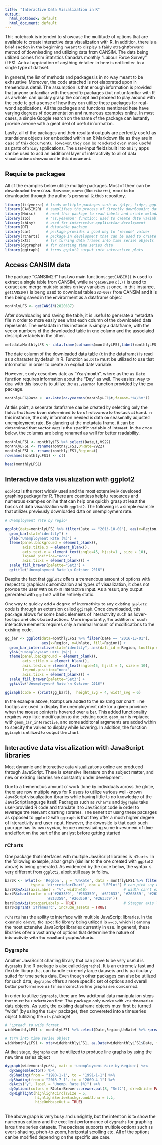 ```yaml
---
title: "Interactive Data Visualization in R"
output:
  html_notebook: default
  html_document: default
---
```


This notebook is intended to showcase the multitude of options that are available to create interactive data visualization with R. In addition, there is a brief section in the beginning meant to display a fairly straightforward method of downloading and utilizing data from CANSIM. The data being utilized comes from Statistics Canada's monthly "Labour Force Survey" (LFS). Actual application of anything detailed in here is not limited to a single type of dataset. 

In general, the list of methods and packages is in no way meant to be exhaustive. Moreover, the code attached is not elaborated upon in tremendous detail. The assumption is that enough information is provided that anyone unfamiliar with the specific packages (but not unfamiliar with R as a whole) can quickly grasp the concept and proceed to play around with the code to get a sense of how they can utilize these packages for real-world applications. All the packages and functions mentioned here have varying degrees of documentation and numerous examples online. In most cases, a simple Google search on the name of the package can instantly provide anyone with a great deal of useful information. 

Lastly, all of the packages and their resultant outputs are perfectly useful as standalone objects (or embedded within an R Markdown file as they are in case of this document). However, they can be rendered even more useful as parts of `Shiny` applications. The user-input fields built into `Shiny` apps can be used to add an additional layer of interactivity to all of data visualizations showcased in this document. 

## Requisite packages

All of the examples below utilize multiple packages. Most of them can be downloaded from `CRAN`. However, some (like `rCharts`), need to be downloaded through the author's personal `Github` repository. 

```r

library(tidyverse) # loads multiple packages such as dplyr, tidyr, ggplot2 etc. 
library(CANSIM2R)  # simplifies the process of directly downloading data from CANSIM
library(Hmisc)     # need this package to read labels and create metadata materials
library(zoo)       # 'as.yearmon' function; used to create date variables from fields lacking day values
library(shiny)     # used for interactive application development
library(DT)        # datatable package 
library(car)       # package provides a good way to 'recode' values
library(rCharts)   # package in development that can be used to create interactive plots 
library(xts)       # for turning data frames into time series objects
library(dygraphs)  # for charting time series data
library(ggiraph)   # turns ggplot2 output into interactive plots

```

## Access CANSIM data

The package "CANSIM2R" has two main functions; `getCANSIM()` is used to extract a single table from CANSIM, while `mergeCANSIM(c(,))` is used to extract and merge multiple tables on key variables at once. In this instance, `getCANSIM()` is being used to download table `282-0087` from CANSIM and it is then being saved in the environment as a dataframe object

```r
monthlyLFS <- getCANSIM(2820087)    
```

After downloading and saving the table, it is useful to generate a metadata file in order to more easily see what each column of the downloaded data represents. The metadata in this instance is simply a dataframe, with the vector numbers of the downloaded table in one column and the associated descriptive labels in the other. 

```r
metadataMonthlyLFS <- data.frame(colnames(monthlyLFS),label(monthlyLFS))
```

The date column of the downloaded data table (`t` in the dataframe) is read as a character by default in R. Function `as.Date` must be utilized to use that information in order to create an explicit date variable. 

However, `t` only describes date as "Year/month", where as the `as.Date` function requires information about the "Day" as well. The easiest way to deal with this issue is to utilize the `as.yearmon` function provided by the `zoo` package.

```r
monthlyLFS$Date <- as.Date(as.yearmon(monthlyLFS$t,format="%Y/%m")) 
```

At this point, a seperate dataframe can be created by selecting only the fields that have been determined to be of relevance to the task at hand. In this instance, the only information needed is data on seasonally adjusted unemployment rate. By glancing at the metadata frame, it can be determined that vector `V922` is the specific variable of interest. In the code below, the columns are being renamed as well for better readability. 

```r
monthlyLFS1 <- monthlyLFS %>% select(Date,i,V922)  
monthlyLFS1 <- rename(monthlyLFS1,UnRate=V922)
monthlyLFS1 <- rename(monthlyLFS1,Region=i)
rownames(monthlyLFS1) <- c()
```

```r
head(monthlyLFS1)
```

## Interactive data visualization with ggplot2

`ggplot2` is the most widely used and the most extensively developed graphing package for R. There are countless helpful resources and numerous examples online that can help one quickly grasp at least the basics of data visualization with `ggplot2`. The following is a simple example that utilizes previously downloaded data on unemployment rate.  

```r
# Unemployment rate by region

ggplot(data=monthlyLFS1 %>% filter(Date == "2016-10-01"), aes(x=Region, y=UnRate, fill=Region)) + 
  geom_bar(stat="identity") +
  ylab("Unemployment Rate (%)") + 
  theme(panel.background = element_blank(),
        axis.title.x = element_blank(),
        axis.text.x = element_text(angle=45, hjust=1 , size = 10),
        legend.position="none",
        axis.ticks = element_blank()) +
  scale_fill_brewer(palette="Set3") + 
  ggtitle("Unemployment Rate \n October 2016")
```

Despite the fact that `ggplot2` offers a tremendous amount of options with respect to graphical customization and types of visualization, it does not provide the user with built-in interactive input. As a result, any output generated with `ggplot2` will be entirely static. 

One way to quickly add a degree of interactivity to any existing `ggplot2` code is through an extension called `ggiraph`. Once downloaded, this package allows for some basic elements of interactivity such as hover-tooltips and click-based actions. More importantly, the addition of such interactive elements requires only a minimal amount of modifications to the existing code.

```r
gg_bar <- ggplot(data=monthlyLFS1 %>% filter(Date == "2016-10-01"), 
                 aes(x=Region, y=UnRate, fill=Region)) + 
  geom_bar_interactive(stat="identity", aes(data_id = Region, tooltip = as.character(UnRate))) +
  ylab("Unemployment Rate (%)") + 
  theme(panel.background = element_blank(),
        axis.title.x = element_blank(),
        axis.text.x = element_text(angle=45, hjust = 1, size = 10),
        legend.position="none",
        axis.ticks = element_blank()) +
  scale_fill_brewer(palette="Set3") + 
  ggtitle("Unemployment Rate \n October 2016")

ggiraph(code = {print(gg_bar)},  height_svg = 4, width_svg = 6)
```

In the example above, tooltips are added to the existing bar chart. The tooltips are used to display the unemployment rate for a given province when the mouse pointer is hovered over a bar. This added functionality requires very little modification to the existing code. `geom_bar` is replaced with `geom_bar_interactive`, and some additonal arguments are added within to specify the values to display while hovering. In addition, the function `ggiraph` is utilized to output the chart.  

## Interactive data visualization with JavaScript libraries

Most dynamic and interactive data visualizations online are produced through JavaScript. There is extensive literature on the subject matter, and new or existing libraries are constantly under development. 

Due to a tremendous amount of work done by individuals across the globe, there are now multiple ways for R users to utilize various well-known JavaScript visualization libraries while having little to no knowledge of the JavaScript language itself. Packages such as `rCharts` and `dygraphs` take user-provided R code and translate it to JavaScript code in order to leverage the relevant charting libraries. The benefit of using these packages as opposed to `ggplot2` with `ggiraph` is that they offer a much higher degree of interactivity and user input. However, the downside is that each such package has its own syntax, hence necessitating some investment of time and effort on the part of the analyst before getting started. 

### rCharts 

One package that interfaces with multiple JavaScript libraries is `rCharts`. In the following example, a bar graph (similar to the one created with `ggplot2` above) is being generated. As evidenced by the code below, the syntax is very different from `ggplot2`, albeit still easy to follow. 

```r

barUR <- nPlot(x= 'Region', y = 'UnRate', data = monthlyLFS1 %>% filter(Date=="2016-10-01"), 
            type = 'discreteBarChart', dom = 'URPlot') # can pick any date
barUR$yAxis(axisLabel = "%", width=40)                 # width can't exceed 64; won't show otherwise
barUR$chart(color = c('#263359', '#263359', '#592633', '#263359', '#263359', '#263359', '#263359', '#263359', 
                   '#263359', '#263359', '#263359'))
barUR$xAxis(staggerLabels = TRUE)                      # Stagger axis labels; otherwise some labels won't show
barUR$print('iframesrc', include_assets = TRUE)
```

`rCharts` has the ability to interface with multiple JavaScript libraries. In the example above, the specific library being utilized is `nvd3`, which is among the most extensive JavaScript libraries currently in use. In general, these libraries offer a vast array of options that determine the nature of interactivity with the resultant graphs/charts. 

### Dygraphs

Another JavaScript charting library that can prove to be very useful is `dygraphs` (the R package is also called `dygraphs`). It is an extremely fast and flexible library that can handle extremely large datasets and is particularly suited for time series data. Even though other packages can also be utilized for such data, `dygraphs` offers a more specific set of options and overall better performance as far as interactive line graphs are concerned.

In order to utilize `dygraphs`, there are few additonal data manipulation steps that must be undertaken first. The package only works with `xts` timeseries data objects. As such, the existing dataframe objects must first be turned "wide" (by using the `tidyr` package), then convereted into a timeseries object (utilizing the `xts` package)

```r

# 'spread' to wide format
wideMonthlyLFS1 <- monthlyLFS1 %>% select(Date,Region,UnRate) %>% spread(Region,UnRate)   

# turn into time series object
wideMonthlyLFS1 <- xts(wideMonthlyLFS1, as.Date(wideMonthlyLFS1$Date, format='%y-%m-%d')) 

```

At that stage, `dygraphs` can be utilized to produce line graphs by using the new time series object

```r

dygraph(wideMonthlyLFS1, main = "Unemployment Rate by Region") %>%
  dyRangeSelector() %>%
  dyShading(from = "1990-1-1", to = "1991-1-1") %>%
  dyShading(from = "2008-7-1", to = "2009-4-1") %>%
  dyAxis("y", label = "Unemp. Rate (%)") %>%
  dyOptions(colors = RColorBrewer::brewer.pal(8, "Set2"), drawGrid = FALSE) %>%
  dyHighlight(highlightCircleSize = 5,
              highlightSeriesBackgroundAlpha = 0.2,
              hideOnMouseOut = TRUE)

```
<br>
The above graph is very busy and unsightly, but the intention is to show the numerous options and the excellent performance of `dygraphs` for graphing large time series datasets. The package supports multiple options such as event-shading, pinch-to-zoom, horizontal scrolling etc. All of the options can be modified depending on the specific use case.  
